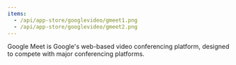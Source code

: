 ```yaml
---
items:
  - /api/app-store/googlevideo/gmeet1.png
  - /api/app-store/googlevideo/gmeet2.png
---
```


<Slider items={items} />

Google Meet is Google's web-based video conferencing platform, designed to compete with major conferencing platforms.
